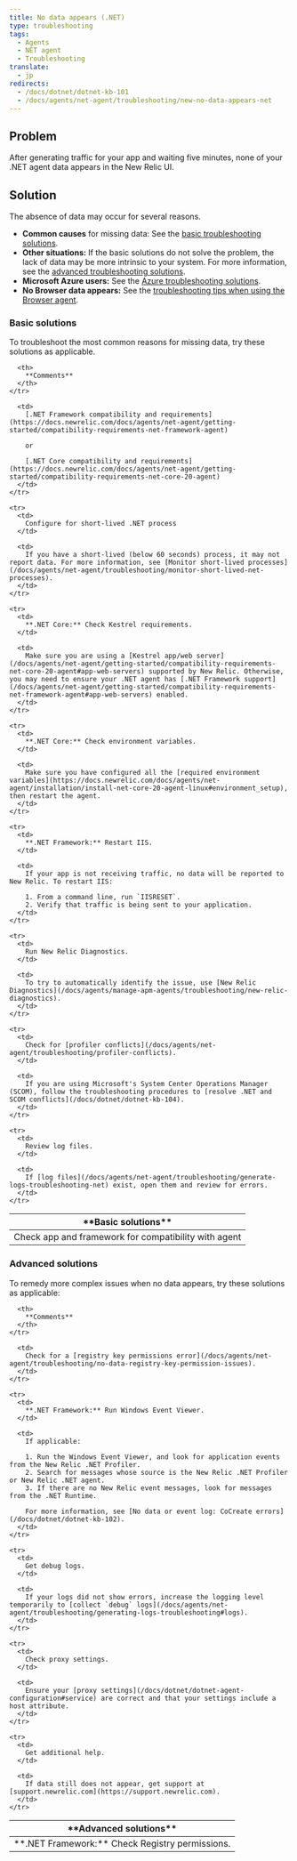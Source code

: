 ```yaml
---
title: No data appears (.NET)
type: troubleshooting
tags:
  - Agents
  - NET agent
  - Troubleshooting
translate:
  - jp
redirects:
  - /docs/dotnet/dotnet-kb-101
  - /docs/agents/net-agent/troubleshooting/new-no-data-appears-net
---
```


## Problem

After generating traffic for your app and waiting five minutes, none of your .NET agent data appears in the New Relic UI.

## Solution

The absence of data may occur for several reasons.

* **Common causes** for missing data: See the [basic troubleshooting solutions](#basic-solutions).
* **Other situations:** If the basic solutions do not solve the problem, the lack of data may be more intrinsic to your system. For more information, see the [advanced troubleshooting solutions](#advanced-solutions).
* **Microsoft Azure users:** See the [Azure troubleshooting solutions](/docs/agents/net-agent/azure-troubleshooting).
* **No Browser data appears:** See the [troubleshooting tips when using the Browser agent](/docs/agents/net-agent/troubleshooting/no-page-load-timing-data-appears-net).

### Basic solutions

To troubleshoot the most common reasons for missing data, try these solutions as applicable.

<Table>
  <thead>
    <tr>
      <th>
        **Basic solutions**
      </th>

      <th>
        **Comments**
      </th>
    </tr>
  </thead>

  <tbody>
    <tr>
      <td>
        Check app and framework for compatibility with agent
      </td>

      <td>
        [.NET Framework compatibility and requirements](https://docs.newrelic.com/docs/agents/net-agent/getting-started/compatibility-requirements-net-framework-agent)

        or

        [.NET Core compatibility and requirements](https://docs.newrelic.com/docs/agents/net-agent/getting-started/compatibility-requirements-net-core-20-agent)
      </td>
    </tr>

    <tr>
      <td>
        Configure for short-lived .NET process
      </td>

      <td>
        If you have a short-lived (below 60 seconds) process, it may not report data. For more information, see [Monitor short-lived processes](/docs/agents/net-agent/troubleshooting/monitor-short-lived-net-processes).
      </td>
    </tr>

    <tr>
      <td>
        **.NET Core:** Check Kestrel requirements.
      </td>

      <td>
        Make sure you are using a [Kestrel app/web server](/docs/agents/net-agent/getting-started/compatibility-requirements-net-core-20-agent#app-web-servers) supported by New Relic. Otherwise, you may need to ensure your .NET agent has [.NET Framework support](/docs/agents/net-agent/getting-started/compatibility-requirements-net-framework-agent#app-web-servers) enabled.
      </td>
    </tr>

    <tr>
      <td>
        **.NET Core:** Check environment variables.
      </td>

      <td>
        Make sure you have configured all the [required environment variables](https://docs.newrelic.com/docs/agents/net-agent/installation/install-net-core-20-agent-linux#environment_setup), then restart the agent.
      </td>
    </tr>

    <tr>
      <td>
        **.NET Framework:** Restart IIS.
      </td>

      <td>
        If your app is not receiving traffic, no data will be reported to New Relic. To restart IIS:

        1. From a command line, run `IISRESET`.
        2. Verify that traffic is being sent to your application.
      </td>
    </tr>

    <tr>
      <td>
        Run New Relic Diagnostics.
      </td>

      <td>
        To try to automatically identify the issue, use [New Relic Diagnostics](/docs/agents/manage-apm-agents/troubleshooting/new-relic-diagnostics).
      </td>
    </tr>

    <tr>
      <td>
        Check for [profiler conflicts](/docs/agents/net-agent/troubleshooting/profiler-conflicts).
      </td>

      <td>
        If you are using Microsoft's System Center Operations Manager (SCOM), follow the troubleshooting procedures to [resolve .NET and SCOM conflicts](/docs/dotnet/dotnet-kb-104).
      </td>
    </tr>

    <tr>
      <td>
        Review log files.
      </td>

      <td>
        If [log files](/docs/agents/net-agent/troubleshooting/generate-logs-troubleshooting-net) exist, open them and review for errors.
      </td>
    </tr>
  </tbody>
</Table>

### Advanced solutions

To remedy more complex issues when no data appears, try these solutions as applicable:

<Table>
  <thead>
    <tr>
      <th>
        **Advanced solutions**
      </th>

      <th>
        **Comments**
      </th>
    </tr>
  </thead>

  <tbody>
    <tr>
      <td>
        **.NET Framework:** Check Registry permissions.
      </td>

      <td>
        Check for a [registry key permissions error](/docs/agents/net-agent/troubleshooting/no-data-registry-key-permission-issues).
      </td>
    </tr>

    <tr>
      <td>
        **.NET Framework:** Run Windows Event Viewer.
      </td>

      <td>
        If applicable:

        1. Run the Windows Event Viewer, and look for application events from the New Relic .NET Profiler.
        2. Search for messages whose source is the New Relic .NET Profiler or New Relic .NET agent.
        3. If there are no New Relic event messages, look for messages from the .NET Runtime.

        For more information, see [No data or event log: CoCreate errors](/docs/dotnet/dotnet-kb-102).
      </td>
    </tr>

    <tr>
      <td>
        Get debug logs.
      </td>

      <td>
        If your logs did not show errors, increase the logging level temporarily to [collect `debug` logs](/docs/agents/net-agent/troubleshooting/generating-logs-troubleshooting#logs).
      </td>
    </tr>

    <tr>
      <td>
        Check proxy settings.
      </td>

      <td>
        Ensure your [proxy settings](/docs/dotnet/dotnet-agent-configuration#service) are correct and that your settings include a host attribute.
      </td>
    </tr>

    <tr>
      <td>
        Get additional help.
      </td>

      <td>
        If data still does not appear, get support at [support.newrelic.com](https://support.newrelic.com).
      </td>
    </tr>
  </tbody>
</Table>
